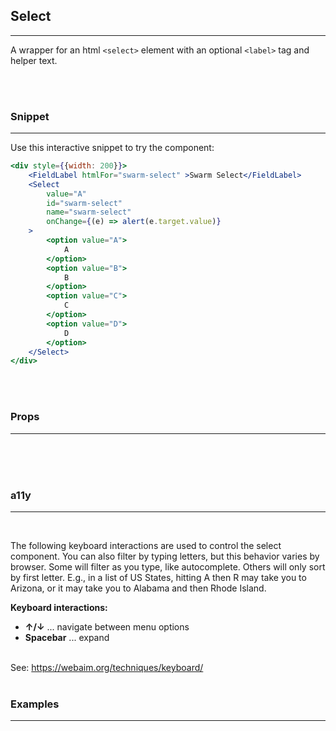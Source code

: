 
## Select
---
A wrapper for an html `<select>` element with an optional `<label>` tag and helper text.

<br/>
<br/>

### Snippet
---

Use this interactive snippet to try the component:
<br/>

```.jsx
<div style={{width: 200}}>
    <FieldLabel htmlFor="swarm-select" >Swarm Select</FieldLabel>
    <Select
        value="A"
        id="swarm-select"
        name="swarm-select"
        onChange={(e) => alert(e.target.value)}
    >
        <option value="A">
            A
        </option>
        <option value="B">
            B
        </option>
        <option value="C">
            C
        </option>
        <option value="D">
            D
        </option>
    </Select>
</div>
```
<br/>
<br/>

### Props
---
<br/>
<PropsTable propMetaData={Select.__docgenInfo} />


<br/>
<br/>

### a11y
---
<br/>

The following keyboard interactions are used to control the select component.
You can also filter by typing letters, but this behavior varies by browser.
Some will filter as you type, like autocomplete. Others will only sort by first letter.
E.g., in a list of US States, hitting A then R may take you to Arizona, or it may
take you to Alabama and then Rhode Island.
<br/>

**Keyboard interactions:**
* **↑/↓**       ... navigate between menu options
* **Spacebar**  ... expand

<br/>
See: <a href="https://webaim.org/techniques/keyboard/">https://webaim.org/techniques/keyboard/</a>

<br/>
<br/>

### Examples
---
<br/>

<SelectExample />
